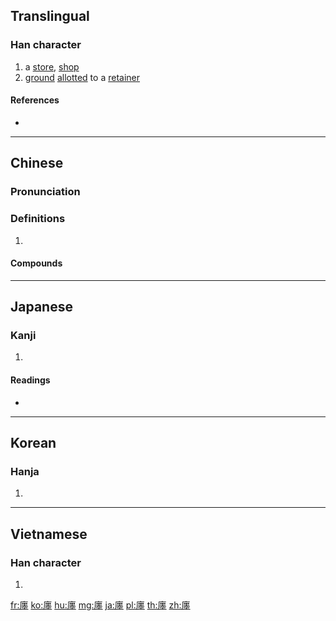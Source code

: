 ==Translingual==

===Han character===
{{Han char|rn=53|rad=广|as=12|sn=15|four=00214|canj=IWCG|ids=⿸广⿳里八土}}

# a [[store]], [[shop]]
# [[ground]] [[allot]]ted to a [[retainer]]

====References====
* {{Han ref|kx=0350.220|dkj=09483|dj=0661.220|hdz=20902.010|uh=5EDB|ud=24283|bh=E573|bd=58739}}

----

==Chinese==
{{zh-forms}}

===Pronunciation===
{{zh-pron
|m=chán
|c=cin4
|mc=y
|oc=y
|cat=
}}

===Definitions===
{{zh-hanzi}}

# {{rfdef|zh}}

====Compounds====
{{zh-der|一廛|市廛|廛布|廛肆|廛閈|肆廛}}

----

==Japanese==

===Kanji===
{{ja-kanji|grade=|rs=广12}}

# {{defn|lang=ja|sort=广12}}

====Readings====
* {{ja-readings|goon=[[でん]] (den)|kanon=[[てん]] (ten)|kun=[[やしき]] (yashiki), [[みせ]] (mise)}}

----

==Korean==

===Hanja===
{{ko-hanja|hangeul=전|rv=jeon|mr=chŏn}}

# {{defn|lang=ko|sort=广12}}

----

==Vietnamese==

===Han character===
{{vi-readings|rs=广12|hanviet=chờn}}

# {{defn|lang=vi|sort=广12}}

[[fr:廛]]
[[ko:廛]]
[[hu:廛]]
[[mg:廛]]
[[ja:廛]]
[[pl:廛]]
[[th:廛]]
[[zh:廛]]